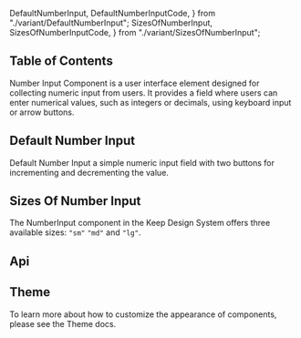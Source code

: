   DefaultNumberInput,
  DefaultNumberInputCode,
} from "./variant/DefaultNumberInput";
  SizesOfNumberInput,
  SizesOfNumberInputCode,
} from "./variant/SizesOfNumberInput";


## Table of Contents

Number Input Component is a user interface element designed for collecting numeric input from users. It provides a field where users can enter numerical values, such as integers or decimals, using keyboard input or arrow buttons.

## Default Number Input

Default Number Input a simple numeric input field with two buttons for incrementing and decrementing the value.

<CodePreview code={DefaultNumberInputCode}>
  <DefaultNumberInput />
</CodePreview>

## Sizes Of Number Input

The NumberInput component in the Keep Design System offers three available sizes: `"sm"` `"md"` and `"lg"`.

<CodePreview code={SizesOfNumberInputCode}>
  <SizesOfNumberInput />
</CodePreview>

## Api

<ComponentApi data={numberInputApiData} />

## Theme

To learn more about how to customize the appearance of components, please see the Theme docs.

<CssThemePreview code={useTheme().theme.formControls.numberInput} />
